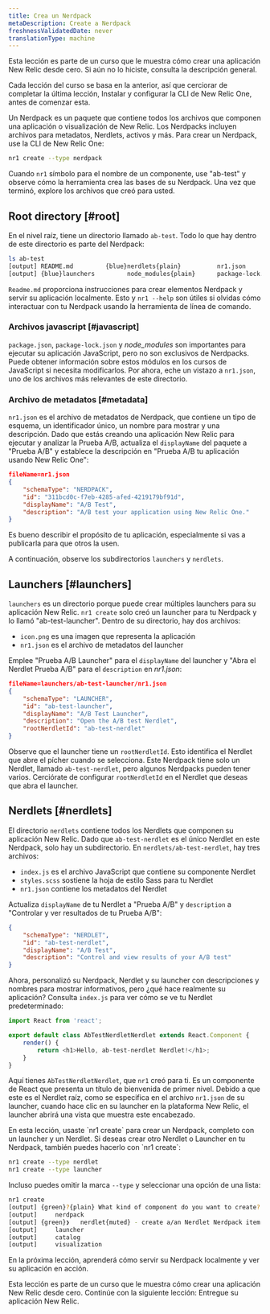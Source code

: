 ```yaml
---
title: Crea un Nerdpack
metaDescription: Create a Nerdpack
freshnessValidatedDate: never
translationType: machine
---
```


<Callout variant="tip">
  Esta lección es parte de un curso que le muestra cómo crear una aplicación New Relic desde cero. Si aún no lo hiciste, consulta la descripción general.

  Cada lección del curso se basa en la anterior, así que cerciorar de completar la última lección, Instalar y configurar la CLI de New Relic One, antes de comenzar esta.
</Callout>

Un Nerdpack es un paquete que contiene todos los archivos que componen una aplicación o visualización de New Relic. Los Nerdpacks incluyen archivos para metadatos, Nerdlets, activos y más. Para crear un Nerdpack, use la CLI de New Relic One:

```bash
nr1 create --type nerdpack
```

Cuando `nr1` símbolo para el nombre de un componente, use "ab-test" y observe cómo la herramienta crea las bases de su Nerdpack. Una vez que terminó, explore los archivos que creó para usted.

## Root directory [#root]

En el nivel raíz, tiene un directorio llamado `ab-test`. Todo lo que hay dentro de este directorio es parte del Nerdpack:

```bash
ls ab-test
[output] README.md         {blue}nerdlets{plain}          nr1.json          package.json
[output] {blue}launchers         node_modules{plain}      package-lock.json
```

`Readme.md` proporciona instrucciones para crear elementos Nerdpack y servir su aplicación localmente. Esto y `nr1 --help` son útiles si olvidas cómo interactuar con tu Nerdpack usando la herramienta de línea de comando.

### Archivos javascript [#javascript]

`package.json`, `package-lock.json` y _node_modules_ son importantes para ejecutar su aplicación JavaScript, pero no son exclusivos de Nerdpacks. Puede obtener información sobre estos módulos en los cursos de JavaScript si necesita modificarlos. Por ahora, eche un vistazo a `nr1.json`, uno de los archivos más relevantes de este directorio.

### Archivo de metadatos [#metadata]

`nr1.json` es el archivo de metadatos de Nerdpack, que contiene un tipo de esquema, un identificador único, un nombre para mostrar y una descripción. Dado que estás creando una aplicación New Relic para ejecutar y analizar la Prueba A/B, actualiza el `displayName` del paquete a "Prueba A/B" y establece la descripción en "Prueba A/B tu aplicación usando New Relic One":

```json
fileName=nr1.json
{
    "schemaType": "NERDPACK",
    "id": "311bcd0c-f7eb-4285-afed-4219179bf91d",
    "displayName": "A/B Test",
    "description": "A/B test your application using New Relic One."
}
```

Es bueno describir el propósito de tu aplicación, especialmente si vas a publicarla para que otros la usen.

A continuación, observe los subdirectorios `launchers` y `nerdlets`.

## Launchers [#launchers]

`launchers` es un directorio porque puede crear múltiples launchers para su aplicación New Relic. `nr1 create` solo creó un launcher para tu Nerdpack y lo llamó "ab-test-launcher". Dentro de su directorio, hay dos archivos:

* `icon.png` es una imagen que representa la aplicación
* `nr1.json` es el archivo de metadatos del launcher

Emplee "Prueba A/B Launcher" para el `displayName` del launcher y "Abra el Nerdlet Prueba A/B" para el `description` en _nr1.json_:

```json
fileName=launchers/ab-test-launcher/nr1.json
{
    "schemaType": "LAUNCHER",
    "id": "ab-test-launcher",
    "displayName": "A/B Test Launcher",
    "description": "Open the A/B test Nerdlet",
    "rootNerdletId": "ab-test-nerdlet"
}
```

Observe que el launcher tiene un `rootNerdletId`. Esto identifica el Nerdlet que abre el pícher cuando se selecciona. Este Nerdpack tiene solo un Nerdlet, llamado `ab-test-nerdlet`, pero algunos Nerdpacks pueden tener varios. Cerciórate de configurar `rootNerdletId` en el Nerdlet que deseas que abra el launcher.

## Nerdlets [#nerdlets]

El directorio `nerdlets` contiene todos los Nerdlets que componen su aplicación New Relic. Dado que `ab-test-nerdlet` es el único Nerdlet en este Nerdpack, solo hay un subdirectorio. En `nerdlets/ab-test-nerdlet`, hay tres archivos:

* `index.js` es el archivo JavaScript que contiene su componente Nerdlet
* `styles.scss` sostiene la hoja de estilo Sass para tu Nerdlet
* `nr1.json` contiene los metadatos del Nerdlet

Actualiza `displayName` de tu Nerdlet a "Prueba A/B" y `description` a "Controlar y ver resultados de tu Prueba A/B":

```json fileName=nerdlets/ab-test-nerdlet/nr1.json
{
    "schemaType": "NERDLET",
    "id": "ab-test-nerdlet",
    "displayName": "A/B Test",
    "description": "Control and view results of your A/B test"
}
```

Ahora, personalizó su Nerdpack, Nerdlet y su launcher con descripciones y nombres para mostrar informativos, pero ¿qué hace realmente su aplicación? Consulta `index.js` para ver cómo se ve tu Nerdlet predeterminado:

```js fileName=nerdlets/ab-test-nerdlet/index.js
import React from 'react';

export default class AbTestNerdletNerdlet extends React.Component {
    render() {
        return <h1>Hello, ab-test-nerdlet Nerdlet!</h1>;
    }
}
```

Aquí tienes `AbTestNerdletNerdlet`, que `nr1` creó para ti. Es un componente de React que presenta un título de bienvenida de primer nivel. Debido a que este es el Nerdlet raíz, como se especifica en el archivo `nr1.json` de su launcher, cuando hace clic en su launcher en la plataforma New Relic, el launcher abrirá una vista que muestra este encabezado.

<Callout variant="tip">
  En esta lección, usaste `nr1 create` para crear un Nerdpack, completo con un launcher y un Nerdlet. Si deseas crear otro Nerdlet o Launcher en tu Nerdpack, también puedes hacerlo con `nr1 create`:

  ```sh
  nr1 create --type nerdlet
  nr1 create --type launcher
  ```

  Incluso puedes omitir la marca `--type` y seleccionar una opción de una lista:

  ```sh
  nr1 create
  [output] {green}?{plain} What kind of component do you want to create? {muted}› - Use arrow-keys. Return to submit.
  [output]     nerdpack
  [output] {green}❯   nerdlet{muted} - create a/an Nerdlet Nerdpack item inside your Nerdpack.
  [output]     launcher
  [output]     catalog
  [output]     visualization
  ```
</Callout>

En la próxima lección, aprenderá cómo servir su Nerdpack localmente y ver su aplicación en acción.

<Callout variant="tip">
  Esta lección es parte de un curso que le muestra cómo crear una aplicación New Relic desde cero. Continúe con la siguiente lección: Entregue su aplicación New Relic.
</Callout>